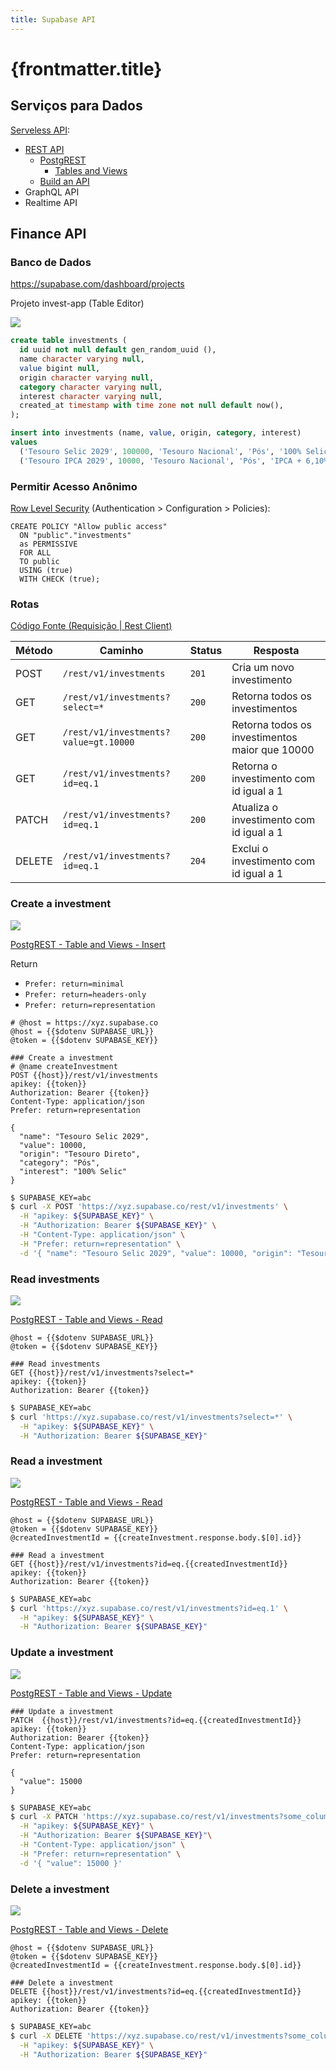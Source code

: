 ```yaml
---
title: Supabase API
---
```



# {frontmatter.title}

## Serviços para Dados

[Serveless API](https://supabase.com/docs/guides/api):
- [REST API](https://supabase.com/docs/guides/api#rest-api-overview)
  - [PostgREST](https://postgrest.org/en/stable/)
    - [Tables and Views](https://postgrest.org/en/stable/references/api/tables_views.html#)
  - [Build an API](https://supabase.com/docs/guides/api/quickstart)
- GraphQL API
- Realtime API

## Finance API

### Banco de Dados

https://supabase.com/dashboard/projects

Projeto invest-app (Table Editor)

![](/pw2/imgs/package/supabase-api/database.png)

```sql
create table investments (
  id uuid not null default gen_random_uuid (),
  name character varying null,
  value bigint null,
  origin character varying null,
  category character varying null,
  interest character varying null,
  created_at timestamp with time zone not null default now(),
);
```

```sql
insert into investments (name, value, origin, category, interest)
values
  ('Tesouro Selic 2029', 100000, 'Tesouro Nacional', 'Pós', '100% Selic'),
  ('Tesouro IPCA 2029', 10000, 'Tesouro Nacional', 'Pós', 'IPCA + 6,10%');
```

### Permitir Acesso Anônimo

[Row Level Security](https://supabase.com/docs/guides/auth/row-level-security) (Authentication > Configuration > Policies):

```text
CREATE POLICY "Allow public access"
  ON "public"."investments"
  as PERMISSIVE
  FOR ALL
  TO public
  USING (true)
  WITH CHECK (true);
```

### Rotas

[Código Fonte (Requisição | Rest Client)](https://github.com/ifpb/pw2/tree/main/public/codes/package/supabase-api/)

| Método | Caminho                               | Status | Resposta                                       |
| ------ | ------------------------------------- | ------ | ---------------------------------------------- |
| POST   | `/rest/v1/investments`                | `201`  | Cria um novo investimento                      |
| GET    | `/rest/v1/investments?select=*`       | `200`  | Retorna todos os investimentos                 |
| GET    | `/rest/v1/investments?value=gt.10000` | `200`  | Retorna todos os investimentos maior que 10000 |
| GET    | `/rest/v1/investments?id=eq.1`        | `200`  | Retorna o investimento com id igual a 1        |
| PATCH  | `/rest/v1/investments?id=eq.1`        | `200`  | Atualiza o investimento com id igual a 1       |
| DELETE | `/rest/v1/investments?id=eq.1`        | `204`  | Exclui o investimento com id igual a 1         |

### Create a investment

![](/pw2/imgs/package/supabase-api/post-investment.png)

[PostgREST - Table and Views - Insert](https://postgrest.org/en/stable/references/api/tables_views.html#insert)

Return
- `Prefer: return=minimal`
- `Prefer: return=headers-only`
- `Prefer: return=representation`

<CodePreview src="/codes/package/supabase-api/.env.example" />

```http
# @host = https://xyz.supabase.co
@host = {{$dotenv SUPABASE_URL}}
@token = {{$dotenv SUPABASE_KEY}}

### Create a investment
# @name createInvestment
POST {{host}}/rest/v1/investments
apikey: {{token}}
Authorization: Bearer {{token}}
Content-Type: application/json
Prefer: return=representation

{
  "name": "Tesouro Selic 2029",
  "value": 10000,
  "origin": "Tesouro Direto",
  "category": "Pós",
  "interest": "100% Selic"
}
```

```bash
$ SUPABASE_KEY=abc
$ curl -X POST 'https://xyz.supabase.co/rest/v1/investments' \
  -H "apikey: ${SUPABASE_KEY}" \
  -H "Authorization: Bearer ${SUPABASE_KEY}" \
  -H "Content-Type: application/json" \
  -H "Prefer: return=representation" \
  -d '{ "name": "Tesouro Selic 2029", "value": 10000, "origin": "Tesouro Nacional", "category": "Pós", "interest": "100% Selic" }'
```

### Read investments

![](/pw2/imgs/package/supabase-api/get-investments.png)

[PostgREST - Table and Views - Read](https://postgrest.org/en/stable/references/api/tables_views.html#read)

```http
@host = {{$dotenv SUPABASE_URL}}
@token = {{$dotenv SUPABASE_KEY}}

### Read investments
GET {{host}}/rest/v1/investments?select=*
apikey: {{token}}
Authorization: Bearer {{token}}
```

```bash
$ SUPABASE_KEY=abc
$ curl 'https://xyz.supabase.co/rest/v1/investments?select=*' \
  -H "apikey: ${SUPABASE_KEY}" \
  -H "Authorization: Bearer ${SUPABASE_KEY}"
```

### Read a investment

![](/pw2/imgs/package/supabase-api/get-investment.png)

[PostgREST - Table and Views - Read](https://postgrest.org/en/stable/references/api/tables_views.html#read)

```http
@host = {{$dotenv SUPABASE_URL}}
@token = {{$dotenv SUPABASE_KEY}}
@createdInvestmentId = {{createInvestment.response.body.$[0].id}}

### Read a investment
GET {{host}}/rest/v1/investments?id=eq.{{createdInvestmentId}}
apikey: {{token}}
Authorization: Bearer {{token}}
```

```bash
$ SUPABASE_KEY=abc
$ curl 'https://xyz.supabase.co/rest/v1/investments?id=eq.1' \
  -H "apikey: ${SUPABASE_KEY}" \
  -H "Authorization: Bearer ${SUPABASE_KEY}"
```



### Update a investment

![](/pw2/imgs/package/supabase-api/patch-investment.png)

[PostgREST - Table and Views - Update](https://postgrest.org/en/stable/references/api/tables_views.html#update)

```http
### Update a investment
PATCH  {{host}}/rest/v1/investments?id=eq.{{createdInvestmentId}}
apikey: {{token}}
Authorization: Bearer {{token}}
Content-Type: application/json
Prefer: return=representation

{
  "value": 15000
}
```

```bash
$ SUPABASE_KEY=abc
$ curl -X PATCH 'https://xyz.supabase.co/rest/v1/investments?some_column=eq.someValue' \
  -H "apikey: ${SUPABASE_KEY}" \
  -H "Authorization: Bearer ${SUPABASE_KEY}"\
  -H "Content-Type: application/json" \
  -H "Prefer: return=representation" \
  -d '{ "value": 15000 }'
```

### Delete a investment

![](/pw2/imgs/package/supabase-api/delete-investment.png)

[PostgREST - Table and Views - Delete](https://postgrest.org/en/stable/references/api/tables_views.html#delete)

```http
@host = {{$dotenv SUPABASE_URL}}
@token = {{$dotenv SUPABASE_KEY}}
@createdInvestmentId = {{createInvestment.response.body.$[0].id}}

### Delete a investment
DELETE {{host}}/rest/v1/investments?id=eq.{{createdInvestmentId}}
apikey: {{token}}
Authorization: Bearer {{token}}
```

```bash
$ SUPABASE_KEY=abc
$ curl -X DELETE 'https://xyz.supabase.co/rest/v1/investments?some_column=eq.someValue' \
  -H "apikey: ${SUPABASE_KEY}" \
  -H "Authorization: Bearer ${SUPABASE_KEY}"
```
